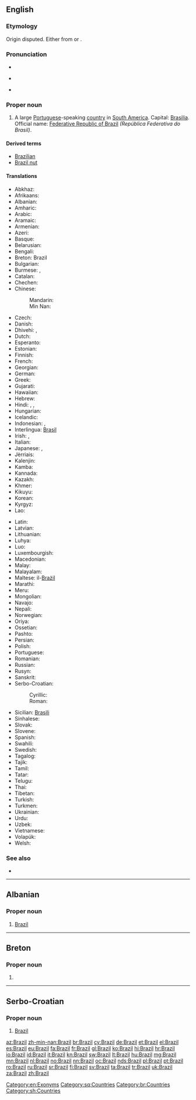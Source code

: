 ==English==
{{wikipedia}}

===Etymology===
Origin disputed. Either from {{etyl|sga|en}} {{term|Hy-Brasil|lang=sga}} or {{etyl|pt|en}} {{term|brasil||red like an ember|lang=pt}}.

===Pronunciation===
* {{rhymes|ɪl}}
* {{a|UK|US}} {{IPA|/bɹəˈzɪl/}}
* {{audio|en-us-Brazil.ogg|Audio (US)}}

===Proper noun===
{{en-proper noun}}

# A large [[Portuguese]]-speaking [[country]] in [[South America]]. Capital: [[Brasilia]]. Official name: [[Federative Republic of Brazil]] ''(República Federativa do Brasil)''.

====Derived terms====
* [[Brazilian]]
* [[Brazil nut]]

====Translations====
{{trans-top|Portuguese-speaking country in South America}}
* Abkhaz: {{t-|ab|Бразилия|tr=Braziliya|sc=Cyrl}}
* Afrikaans: {{t-|af|Brasilië}}
* Albanian: {{t+|sq|Brazili}}
* Amharic: {{t-|am|ብራዚል|tr=brazil|sc=Ethi}}
* Arabic: {{t-|ar|البرازيل|m|tr=al-brazīl}}
* Aramaic: {{tø|arc|ܒܪܐܙܝܠ|sc=Hebr}}
* Armenian: {{t-|hy|Բրազիլիա|tr=Brazilia}}
* Azeri: {{t+|az|Braziliya}}
* Basque: {{t|eu|Brasil}}
* Belarusian: {{t-|be|Бразілія|f|tr=Brazílija}}
* Bengali: {{t-|bn|ব্রাজিল|tr=brajil}}
* Breton: Brazil
* Bulgarian: {{t-|bg|Бразилия|f|tr=Brazílija}}
* Burmese: {{t-|my|ဘရာဇီး|tr=bărazi:|sc=Mymr}}, {{t-|my|ဘရာဇီးနိုင်ငံ|tr=bărazi: naingngan|sc=Mymr}}
* Catalan: {{t+|ca|Brasil}}
* Chechen: {{tø|ce|Бразили|tr=Brazili}}
* Chinese:
*: Mandarin: {{t-|cmn|巴西|tr=Bāxī|sc=Hani}}
*: Min Nan: {{t-|nan|巴西|tr=[[Pa-se]]|sc=Hans}}
* Czech: {{t+|cs|Brazílie|f}}
* Danish: {{t-|da|Brasilien}}
* Dhivehi: {{t-|dv|ބްރެޒިލް|tr=breżil|sc=Thaa}}, {{t-|dv|ބުރެޒިލް|tr=bureżil|sc=Thaa}}
* Dutch: {{t+|nl|Brazilië}}
* Esperanto: {{t+|eo|Brazilo}}
* Estonian: {{t+|et|Brasiilia}}
* Finnish: {{t+|fi|Brasilia}}
* French: {{t+|fr|Brésil|m}}
* Georgian: {{t-|ka|ბრაზილია|tr=brazilia|sc=Geor}}
* German: {{t+|de|Brasilien|n}}
* Greek: {{t+|el|Βραζιλία|f|tr=Vrazilía}}
* Gujarati: {{t-|gu|બ્રાઝીલ|tr=brājhīl|sc=Gujr}}
* Hawaiian: {{tø|haw|Palakila}}
* Hebrew: {{t+|he|ברזיל|tr=brazyl}}
* Hindi: {{t-|hi|ब्राज़िल|tr=brāzil|sc=Deva}}, {{t+|hi|ब्राज़ील|tr=brāzīl|sc=Deva}}, {{t-|hi|ब्राजील|tr=brājīl|sc=Deva}}
* Hungarian: {{t+|hu|Brazília}}
* Icelandic: {{t+|is|Brasilía|f}}
* Indonesian: {{t+|id|Brasil}}, {{t+|id|Brazil}}
* Interlingua: [[Brasil]]
* Irish: {{t-|ga|An Bhrasaíl|f}}, {{t-|ga|Poblacht Chónaidhmitheach na Brasaíle|f}}
* Italian: {{t+|it|Brasile|m}}
* Japanese: {{t+|ja|ブラジル|tr=Burajiru}}, {{t+|ja|伯剌西爾|tr=Burajiru}} {{qualifier|rare}}
* Jèrriais: {{tø|roa-jer|Brési|m}}
* Kalenjin: {{tø|kln|Brazili}}
* Kamba: {{tø|kam|Mbkasili}}
* Kannada: {{t+|kn|ಬ್ರೆಜಿಲ್|tr=brejil|sc=Knda}}
* Kazakh: {{t|kk|Бразилия|tr=Braziliya|sc=Cyrl}}
* Khmer: {{t-|km|ប្រេស៊ីល|tr=bre sil|sc=Khmr}}
* Kikuyu: {{tø|ki|Buraziri}}
* Korean: {{t+|ko|브라질|tr=Beurajil|sc=Hang}}
* Kyrgyz: {{t-|ky|Бразилия|tr=Braziliya|sc=Cyrl}}
* Lao: {{t-|lo|ບຣາຊິລ|sc=Laoo}}
{{trans-mid}}
* Latin: {{t+|la|Brasilia}}
* Latvian: {{t-|lv|Brazīlija|f}}
* Lithuanian: {{t+|lt|Brazilija|f}}
* Luhya: {{tø|luy|Brazil}}
* Luo: {{tø|luo|Brasil}}
* Luxembourgish: {{t+|lb|Brasilien|n}}
* Macedonian: {{t+|mk|Бразил|m|tr=Brázil}}
* Malay: {{t-|ms|Brazil}}
* Malayalam: {{t-|ml|ബ്രസീൽ|sc=Mlym}}
* Maltese: il-[[Brażil]]
* Marathi: {{t-|mr|ब्राझिल|tr=brājhil|sc=Deva}}
* Meru: {{tø|mer|Braziri}}
* Mongolian: {{t-|mn|Бразил|tr=Brazíl|sc=Cyrl}}
* Navajo: {{tø|nv|Bwazííl}}
* Nepali: {{t-|ne|ब्राजिल|tr=brājil|sc=Deva}}
* Norwegian: {{t+|no|Brasil}}
* Oriya: {{t-|or|ବ୍ରାଜିଲ|tr=brājil|sc=Orya}}
* Ossetian: {{tø|os|Бразили|tr=Brazili|sc=Cyrl}}
* Pashto: {{t-|ps|برازيل|tr=Brāzīl|sc=ps-Arab}}
* Persian: {{t+|fa|برزیل|tr=Berzil, Berezil|sc=fa-Arab}}
* Polish: {{t+|pl|Brazylia|f}}
* Portuguese: {{t+|pt|Brasil|m}}
* Romanian: {{t+|ro|Brazilia|f}}
* Russian: {{t+|ru|Бразилия|f|tr=Brazílija}}
* Rusyn: {{tø|rue|Бразілія|f|tr=Brazílija}}
* Sanskrit: {{t-|sa|ब्रासील|tr=brāsīla|sc=Deva}}
* Serbo-Croatian:
*: Cyrillic: {{t-|sh|Бразил|m|sc=Cyrl}}
*: Roman: {{t-|sh|Brazil|m}}
* Sicilian: [[Brasili]] {{m}}
* Sinhalese: {{t-|si|බ්‍රසීලය|tr=brasīlaya|sc=Sinh}}
* Slovak: {{t-|sk|Brazília|f}}
* Slovene: {{t+|sl|Brazilija|alt=Brazílija|f}}
* Spanish: {{t+|es|Brasil|m}}
* Swahili: {{t+|sw|Brazili}}
* Swedish: {{t+|sv|Brasilien}}
* Tagalog: {{t-|tl|Brazil}}
* Tajik: {{t-|tg|Бразилия|tr=Braziliya|sc=Cyrl}}
* Tamil: {{t+|ta|பிரேசில்|tr=pirēcil|sc=Taml}}
* Tatar: {{t-|tt|Бразилия|tr=Braziliya|sc=Cyrl}}
* Telugu: {{t+|te|బ్రెజిల్|tr=brejil|sc=Telu}}
* Thai: {{t+|th|บราซิล|tr=bàrăasin}}
* Tibetan: {{t-|bo|པུ་རུ་ཟིལ|tr=pu.ru.zil|alt=པུ་རུ་ཟིལ།|sc=Tibt}}
* Turkish: {{t+|tr|Brezilya}}
* Turkmen: {{t-|tk|Braziliýa}}
* Ukrainian: {{t+|uk|Бразилія|f|tr=Brazýlija}}
* Urdu: {{t-|ur|برازیل|tr=brāzil|sc=ur-Arab}}
* Uzbek: {{t-|uz|Braziliya}}
* Vietnamese: {{t-|vi|Brasil}}
* Volapük: {{t+|vo|Brasilän}}
* Welsh: {{t+|cy|Brasil}}
{{trans-bottom}}

===See also===
* {{list:countries of South America/en}}

[[Category:en:Exonyms]]

----

==Albanian==

===Proper noun===
{{sq-proper noun|m|Brazili}}

# [[#English|Brazil]]

[[Category:sq:Countries]]

----
==Breton==

===Proper noun===
{{head|br|proper noun}}

# {{l/en|Brazil}}

[[Category:br:Countries]]

----

==Serbo-Croatian==

===Proper noun===
{{sh-proper noun|g=m|r|Бразил}}

# [[#English|Brazil]]

[[Category:sh:Countries]]

[[az:Brazil]]
[[zh-min-nan:Brazil]]
[[br:Brazil]]
[[cy:Brazil]]
[[de:Brazil]]
[[et:Brazil]]
[[el:Brazil]]
[[es:Brazil]]
[[eu:Brazil]]
[[fa:Brazil]]
[[fr:Brazil]]
[[gl:Brazil]]
[[ko:Brazil]]
[[hi:Brazil]]
[[hr:Brazil]]
[[io:Brazil]]
[[id:Brazil]]
[[it:Brazil]]
[[kn:Brazil]]
[[sw:Brazil]]
[[lt:Brazil]]
[[hu:Brazil]]
[[mg:Brazil]]
[[mn:Brazil]]
[[nl:Brazil]]
[[no:Brazil]]
[[nn:Brazil]]
[[oc:Brazil]]
[[nds:Brazil]]
[[pl:Brazil]]
[[pt:Brazil]]
[[ro:Brazil]]
[[ru:Brazil]]
[[sr:Brazil]]
[[fi:Brazil]]
[[sv:Brazil]]
[[ta:Brazil]]
[[tr:Brazil]]
[[uk:Brazil]]
[[za:Brazil]]
[[zh:Brazil]]